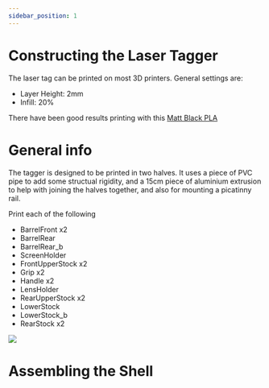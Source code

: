 ```yaml
---
sidebar_position: 1
---
```



# Constructing the Laser Tagger

The laser tag can be printed on most 3D printers. General settings are:
- Layer Height: 2mm
- Infill: 20%

There have been good results printing with this [Matt Black PLA](https://www.amazon.co.uk/dp/B0B935NLMP?psc=1&ref=ppx_yo2ov_dt_b_product_details)

# General info

The tagger is designed to be printed in two halves. It uses a piece of PVC pipe to add some structual rigidity, and a 15cm piece of aluminium extrusion to help with joining the halves together, and also for mounting a picatinny rail.

Print each of the following
- BarrelFront x2
- BarrelRear
- BarrelRear_b
- ScreenHolder
- FrontUpperStock x2
- Grip x2
- Handle x2
- LensHolder
- RearUpperStock x2
- LowerStock
- LowerStock_b
- RearStock x2

![](../../..//static/img/drawing.png)

# Assembling the Shell


<!-- 

<div style={{ display: "flex" }}>
    <div style={{ padding: "5px" }}>
        <img src="/assets/images/Gun_V4_2023-Aug-06_04-31-38PM-000_CustomizedView7020427754-79c8447fec70bac2ec45b04b05ae8183.png" width="400" />
    </div>
    <div style={{ padding: "5px" }}>
        <img src="/assets/images/fc57a61c-be42-4dae-af85-370d6b944426-b0df518e5eb948d9bff496e91cfa7e68.png" width="400" />
    </div>
    <div style={{ padding: "5px" }}>
        <img src="/assets/images/Gun_V4_2023-Aug-06_04-38-15PM-000_CustomizedView66498796618-83c236bffa02b6180b7d5dc03c16c27f.png" width="400" />
    </div>
</div>

 -->

